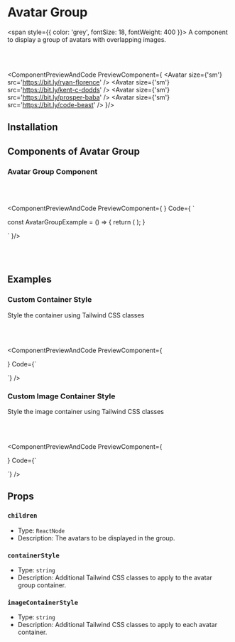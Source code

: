 # Avatar Group

<span style={{ color: 'grey', fontSize: 18, fontWeight: 400 }}>
  A component to display a group of avatars with overlapping images.
</span>

<br></br>



<ComponentPreviewAndCode PreviewComponent={
        <AvatarGroup containerStyle='justify-center'>
            <Avatar size={'sm'} src='https://bit.ly/ryan-florence' />
            <Avatar size={'sm'} src='https://bit.ly/kent-c-dodds' />
            <Avatar size={'sm'} src='https://bit.ly/prosper-baba' />
            <Avatar size={'sm'} src='https://bit.ly/code-beast' />
        </AvatarGroup>
}/>

## Installation


<CommandBlock command="npx react-nex add AvatarGroup" />

## Components of Avatar Group

### Avatar Group Component 

<br></br>

<ComponentPreviewAndCode 
PreviewComponent={
    <AvatarGroup>
        <Avatar src='https://bit.ly/ryan-florence' size='md' />
        <Avatar src='https://bit.ly/dan-abramov' size='md' />
        <Avatar src='https://bit.ly/kent-c-dodds' size='md' />
    </AvatarGroup>
} 
Code={
`

const AvatarGroupExample = () => {
    return (
        <AvatarGroup>
            <Avatar src='https://bit.ly/ryan-florence' size='md' />
            <Avatar src='https://bit.ly/dan-abramov' size='md' />
            <Avatar src='https://bit.ly/kent-c-dodds' size='md' />
        </AvatarGroup>
    );
}

`
}/>

<br></br>

## Examples

### Custom Container Style

Style the container using Tailwind CSS classes

<br></br>

<ComponentPreviewAndCode 
PreviewComponent={
      <div className='flex flex-col gap-4 md:flex-row'>
        <AvatarGroup containerStyle="space-x-4">
            <Avatar src='https://bit.ly/ryan-florence' size='md' />
            <Avatar src='https://bit.ly/dan-abramov' size='md' />
            <Avatar src='https://bit.ly/kent-c-dodds' size='md' />
        </AvatarGroup>
      </div>
}
Code={`
<div className='flex flex-col gap-4 md:flex-row'>
  <AvatarGroup containerStyle="space-x-4">
    <Avatar src='https://bit.ly/ryan-florence' size='md' />
    <Avatar src='https://bit.ly/dan-abramov' size='md' />
    <Avatar src='https://bit.ly/kent-c-dodds' size='md' />
  </AvatarGroup>
</div>`}
/>

### Custom Image Container Style

Style the image container using Tailwind CSS classes

<br></br>

<ComponentPreviewAndCode PreviewComponent={
      <div className='flex flex-col gap-4 md:flex-row'>
        <AvatarGroup imageContainerStyle="border-4 border-white dark:border-[#2E2E2E] dark:border-4 !p-0 dark:p-0 shadow-xl">
            <Avatar src='https://bit.ly/ryan-florence' size='md' />
            <Avatar src='https://bit.ly/dan-abramov' size='md' />
            <Avatar src='https://bit.ly/kent-c-dodds' size='md' />
        </AvatarGroup>
      </div>
} Code={`
<div className='flex flex-col gap-4 md:flex-row'>
    <AvatarGroup imageContainerStyle="border-4 border-white dark:border-[#2E2E2E] dark:border-4 !p-0 dark:p-0 shadow-xl">
        <Avatar src='https://bit.ly/ryan-florence' size='md' />
        <Avatar src='https://bit.ly/dan-abramov' size='md' />
        <Avatar src='https://bit.ly/kent-c-dodds' size='md' />
    </AvatarGroup>
</div>`}
/>


## Props

### `children`

- Type: `ReactNode`
- Description: The avatars to be displayed in the group.

### `containerStyle`

- Type: `string`
- Description: Additional Tailwind CSS classes to apply to the avatar group container.

### `imageContainerStyle`

- Type: `string`
- Description: Additional Tailwind CSS classes to apply to each avatar container.
